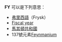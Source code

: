 '''FY''' 可以是下列意思：

* [[弗里西語|弗里西語]]（Frysk）
* [[Fiscal_year|Fiscal year]]
* [[馬其頓共和國|馬其頓共和國]]
* 137號元素[[Feynmanium|Feynmanium]]
{{disambig|Cat=二字拉丁字母缩写消歧义}}